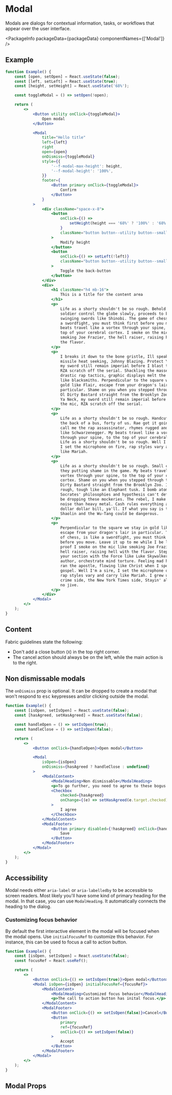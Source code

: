 
# Modal

Modals are dialogs for contextual information, tasks, or workflows that appear
over the user interface.

<PackageInfo packageData={packageData} componentNames={['Modal']} />

## Example

```jsx example
function Example() {
    const [open, setOpen] = React.useState(false);
    const [left, setLeft] = React.useState(true);
    const [height, setHeight] = React.useState('68%');

    const toggleModal = () => setOpen(!open);

    return (
        <>
            <Button utility onClick={toggleModal}>
                Open modal
            </Button>

            <Modal
                title="Hello title"
                left={left}
                right
                open={open}
                onDismiss={toggleModal}
                style={{
                    '--f-modal-max-height': height,
                    '--f-modal-height': '100%',
                }}
                footer={
                    <Button primary onClick={toggleModal}>
                        Confirm
                    </Button>
                }
            >
                <div className="space-x-8">
                    <button
                        onClick={() =>
                            setHeight(height === '68%' ? '100%' : '68%')
                        }
                        className="button button--utility button--small mb-32"
                    >
                        Modify height
                    </button>
                    <button
                        onClick={() => setLeft(!left)}
                        className="button button--utility button--small mb-32"
                    >
                        Toggle the back-button
                    </button>
                </div>
                <div>
                    <h1 className="h4 mb-16">
                        This is a title for the content area
                    </h1>
                    <p>
                        Life as a shorty shouldn't be so rough. Behold the bold
                        soldier control the globe slowly, proceeds to blow,
                        swinging swords like Shinobi. The game of chess, is like
                        a swordfight, you must think first before you move. My
                        beats travel like a vortex through your spine, to the
                        top of your cerebral cortex. I smoke on the mic like
                        smoking Joe Frazier, the hell raiser, raising hell with
                        the flavor.
                    </p>
                    <p>
                        I breaks it down to the bone gristle, Ill speaking Scud
                        missile heat seeking, Johnny Blazing. Protect Ya Neck,
                        my sword still remain imperial before I blast the mic,
                        RZA scratch off the serial. Shackling the masses with
                        drastic rap tactics, graphic displays melt the steel
                        like blacksmiths. Perpendicular to the square we stay in
                        gold like Flair, escape from your dragon's lair in
                        particular. Shame on you when you stepped through to The
                        Ol Dirty Bastard straight from the Brooklyn Zoo. Protect
                        Ya Neck, my sword still remain imperial before I blast
                        the mic, RZA scratch off the serial.
                    </p>
                    <p>
                        Life as a shorty shouldn't be so rough. Handcuffed in
                        the back of a bus, forty of us. Rae got it going on pal,
                        call me the rap assassinator, rhymes rugged and built
                        like Schwarzenegger. My beats travel like a vortex
                        through your spine, to the top of your cerebral cortex.
                        Life as a shorty shouldn't be so rough. Well I'm a sire,
                        I set the microphone on fire, rap styles vary and carry
                        like Mariah.
                    </p>
                    <p>
                        Life as a shorty shouldn't be so rough. Small change,
                        they putting shame in the game. My beats travel like a
                        vortex through your spine, to the top of your cerebral
                        cortex. Shame on you when you stepped through to The Ol
                        Dirty Bastard straight from the Brooklyn Zoo. I come
                        rough, tough like an Elephant tusk. I bomb atomically
                        Socrates' philosophies and hypothesis can't define how I
                        be dropping these mockeries. The rebel, I make more
                        noise than heavy metal. Cash rules everything around me,
                        dollar dollar bill, ya'll. If what you say is true, the
                        Shaolin and the Wu-Tang could be dangerous.
                    </p>
                    <p>
                        Perpendicular to the square we stay in gold like Flair,
                        escape from your dragon's lair in particular. The game
                        of chess, is like a swordfight, you must think first
                        before you move. Leave it up to me while I be livin'
                        proof I smoke on the mic like smoking Joe Frazier, the
                        hell raiser, raising hell with the flavor. Step through
                        your section with the Force like Luke Skywalker, rhyme
                        author, orchestrate mind torture. Feeling mad hostile,
                        ran the apostle, flowing like Christ when I speak the
                        gospel. Well I'm a sire, I set the microphone on fire,
                        rap styles vary and carry like Mariah. I grew up on the
                        crime side, the New York Times side, Stayin' alive was
                        no jive.
                    </p>
                </div>
            </Modal>
        </>
    );
}
```

## Content

Fabric guidelines state the following:

-   Don't add a close button (`X`) in the top right corner.
-   The cancel action should always be on the left, while the main action is to
    the right.

## Non dismissable modals

The `onDismiss` prop is optional. It can be dropped to create a modal that won't
respond to <kbd>esc</kbd> keypresses and/or clicking outside the modal.

```jsx example
function Example() {
    const [isOpen, setIsOpen] = React.useState(false);
    const [hasAgreed, setHasAgreed] = React.useState(false);

    const handleOpen = () => setIsOpen(true);
    const handleClose = () => setIsOpen(false);

    return (
        <>
            <Button onClick={handleOpen}>Open modal</Button>

            <Modal
                isOpen={isOpen}
                onDismiss={hasAgreed ? handleClose : undefined}
            >
                <ModalContent>
                    <ModalHeading>Non dismissable</ModalHeading>
                    <p>To go further, you need to agree to these bogus terms</p>
                    <Checkbox
                        checked={hasAgreed}
                        onChange={(e) => setHasAgreed(e.target.checked)}
                    >
                        I agree
                    </Checkbox>
                </ModalContent>
                <ModalFooter>
                    <Button primary disabled={!hasAgreed} onClick={handleClose}>
                        Save
                    </Button>
                </ModalFooter>
            </Modal>
        </>
    );
}
```

## Accessibility

Modal needs either `aria-label` or `aria-labelledby` to be accessible to screen
readers. Most likely you'll have some kind of primary heading for the modal. In
that case, you can use `ModalHeading`. It automatically connects the heading to
the dialog.

### Customizing focus behavior

By default the first interactive element in the modal will be focused when the
modal opens. Use `initialFocusRef` to customize this behavior. For instance,
this can be used to focus a call to action button.

```jsx example
function Example() {
    const [isOpen, setIsOpen] = React.useState(false);
    const focusRef = React.useRef();

    return (
        <>
            <Button onClick={() => setIsOpen(true)}>Open modal</Button>
            <Modal isOpen={isOpen} initialFocusRef={focusRef}>
                <ModalContent>
                    <ModalHeading>Customized focus behavior</ModalHeading>
                    <p>The call to action button has inital focus.</p>
                </ModalContent>
                <ModalFooter>
                    <Button onClick={() => setIsOpen(false)}>Cancel</Button>
                    <Button
                        primary
                        ref={focusRef}
                        onClick={() => setIsOpen(false)}
                    >
                        Accept
                    </Button>
                </ModalFooter>
            </Modal>
        </>
    );
}
```

## Modal Props

```props packages/modal/src/component.tsx

```
